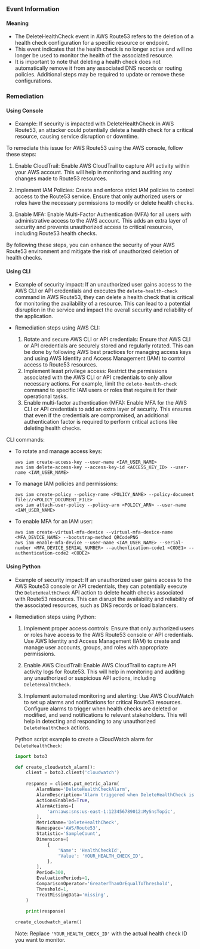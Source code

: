 
### Event Information

#### Meaning

- The DeleteHealthCheck event in AWS Route53 refers to the deletion of a health check configuration for a specific resource or endpoint.
- This event indicates that the health check is no longer active and will no longer be used to monitor the health of the associated resource.
- It is important to note that deleting a health check does not automatically remove it from any associated DNS records or routing policies. Additional steps may be required to update or remove these configurations.

### Remediation

#### Using Console

- Example: If security is impacted with DeleteHealthCheck in AWS Route53, an attacker could potentially delete a health check for a critical resource, causing service disruption or downtime.

To remediate this issue for AWS Route53 using the AWS console, follow these steps:

1. Enable CloudTrail: Enable AWS CloudTrail to capture API activity within your AWS account. This will help in monitoring and auditing any changes made to Route53 resources.

2. Implement IAM Policies: Create and enforce strict IAM policies to control access to the Route53 service. Ensure that only authorized users or roles have the necessary permissions to modify or delete health checks.

3. Enable MFA: Enable Multi-Factor Authentication (MFA) for all users with administrative access to the AWS account. This adds an extra layer of security and prevents unauthorized access to critical resources, including Route53 health checks.

By following these steps, you can enhance the security of your AWS Route53 environment and mitigate the risk of unauthorized deletion of health checks.

#### Using CLI

- Example of security impact: If an unauthorized user gains access to the AWS CLI or API credentials and executes the `delete-health-check` command in AWS Route53, they can delete a health check that is critical for monitoring the availability of a resource. This can lead to a potential disruption in the service and impact the overall security and reliability of the application.

- Remediation steps using AWS CLI:
  1. Rotate and secure AWS CLI or API credentials: Ensure that AWS CLI or API credentials are securely stored and regularly rotated. This can be done by following AWS best practices for managing access keys and using AWS Identity and Access Management (IAM) to control access to Route53 resources.
  2. Implement least privilege access: Restrict the permissions associated with the AWS CLI or API credentials to only allow necessary actions. For example, limit the `delete-health-check` command to specific IAM users or roles that require it for their operational tasks.
  3. Enable multi-factor authentication (MFA): Enable MFA for the AWS CLI or API credentials to add an extra layer of security. This ensures that even if the credentials are compromised, an additional authentication factor is required to perform critical actions like deleting health checks.

CLI commands:
- To rotate and manage access keys:
  ```
  aws iam create-access-key --user-name <IAM_USER_NAME>
  aws iam delete-access-key --access-key-id <ACCESS_KEY_ID> --user-name <IAM_USER_NAME>
  ```

- To manage IAM policies and permissions:
  ```
  aws iam create-policy --policy-name <POLICY_NAME> --policy-document file://<POLICY_DOCUMENT_FILE>
  aws iam attach-user-policy --policy-arn <POLICY_ARN> --user-name <IAM_USER_NAME>
  ```

- To enable MFA for an IAM user:
  ```
  aws iam create-virtual-mfa-device --virtual-mfa-device-name <MFA_DEVICE_NAME> --bootstrap-method QRCodePNG
  aws iam enable-mfa-device --user-name <IAM_USER_NAME> --serial-number <MFA_DEVICE_SERIAL_NUMBER> --authentication-code1 <CODE1> --authentication-code2 <CODE2>
  ```

#### Using Python

- Example of security impact: If an unauthorized user gains access to the AWS Route53 console or API credentials, they can potentially execute the `DeleteHealthCheck` API action to delete health checks associated with Route53 resources. This can disrupt the availability and reliability of the associated resources, such as DNS records or load balancers.

- Remediation steps using Python:
  1. Implement proper access controls: Ensure that only authorized users or roles have access to the AWS Route53 console or API credentials. Use AWS Identity and Access Management (IAM) to create and manage user accounts, groups, and roles with appropriate permissions.
  
  2. Enable AWS CloudTrail: Enable AWS CloudTrail to capture API activity logs for Route53. This will help in monitoring and auditing any unauthorized or suspicious API actions, including `DeleteHealthCheck`.
  
  3. Implement automated monitoring and alerting: Use AWS CloudWatch to set up alarms and notifications for critical Route53 resources. Configure alarms to trigger when health checks are deleted or modified, and send notifications to relevant stakeholders. This will help in detecting and responding to any unauthorized `DeleteHealthCheck` actions.
  
  Python script example to create a CloudWatch alarm for `DeleteHealthCheck`:

  ```python
  import boto3

  def create_cloudwatch_alarm():
      client = boto3.client('cloudwatch')
      
      response = client.put_metric_alarm(
          AlarmName='DeleteHealthCheckAlarm',
          AlarmDescription='Alarm triggered when DeleteHealthCheck is called',
          ActionsEnabled=True,
          AlarmActions=[
              'arn:aws:sns:us-east-1:123456789012:MySnsTopic',
          ],
          MetricName='DeleteHealthCheck',
          Namespace='AWS/Route53',
          Statistic='SampleCount',
          Dimensions=[
              {
                  'Name': 'HealthCheckId',
                  'Value': 'YOUR_HEALTH_CHECK_ID',
              },
          ],
          Period=300,
          EvaluationPeriods=1,
          ComparisonOperator='GreaterThanOrEqualToThreshold',
          Threshold=1,
          TreatMissingData='missing',
      )
      
      print(response)

  create_cloudwatch_alarm()
  ```
  Note: Replace `'YOUR_HEALTH_CHECK_ID'` with the actual health check ID you want to monitor.

